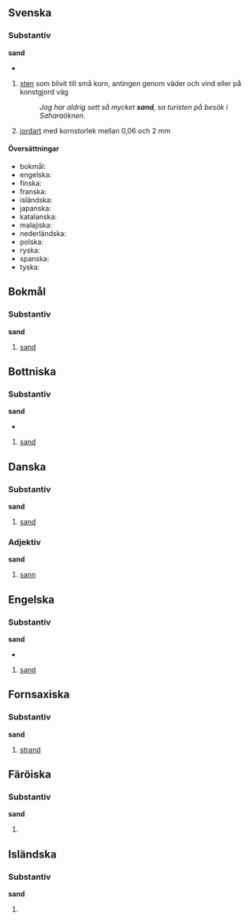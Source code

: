 {{se även|sanð}}
{{wikipedia}}

==Svenska==
===Substantiv===
{{sv-subst-n-oräkn}}
'''sand'''
*{{uttal|sv|enkel=sand|ipa=sand}}
#[[sten]] som blivit till små korn, antingen genom väder och vind eller på konstgjord väg
#:''Jag har aldrig sett så mycket '''sand''', sa turisten på besök i Saharaöknen.''
#{{tagg|geologi}} [[jordart]] med kornstorlek mellan 0,06 och 2 mm
:{{avgränsare}}
:{{etymologi|Av {{härledning-|gmq-fsv|sander}}, av {{härledning-|non|sandr}}, av urgermanska *''sanda(z)''. Besläktat med isländska ''[[sandur#Isländska|sandur]]'', norska ''[[#Norska|sand]]'' fornengelska ''[[#Fornengelska|sand]]'' (engelska ''[[#Engelska|sand]]''), fornhögtyska ''[[sant#Fornhögtyska|sant]]'' (tyska ''[[Sand#Tyska|Sand]]''). Ytterst av urindoeuropeiska *''sam(a)dho-'', motsvarande grekiska [[ἄμαθος]], ''amathos'', "sand"; troligen en uttalsförenkling av *''bhsam(a)dho-'', av roten *''bhes-'', med rotbetydelsen "att [[krossa]]", "att gnugga". Härigenom besläktat med latin ''[[sabulum]]'', grekiska [[ψάμμος]], ''psammos'' (varav ''[[psammit]]''), båda "sand", och sanskrit ''bhas'', "sönderkrossa".}}
:{{sammansättningar|[[kattsand]], [[kvartssand]], [[kvicksand]], [[sanddyna]], [[sandjord]], [[sandkaka]], [[sandkorn]], [[sandkrypare]], [[sandlåda]], [[sandmask]], [[sandmaskros]], [[sandslott]], [[sandsnäppa]], [[sandstrand]], [[sandtärna]], [[sandöken]]}}
:{{fraser|[[sticka huvudet i sanden]]}}
:{{seäven|[[grus]], [[singel]]}}
:{{anagram|[[dans]], [[Dans]]}}

====Översättningar====
{{ö-topp|små korn sten}}
*bokmål: {{ö|no|sand}}
*engelska: {{ö+|en|sand}}
*finska: {{ö+|fi|hiekka}}
*franska: {{ö+|fr|sable|m}}
*isländska: {{ö+|is|sandur}}
*japanska: {{ö+|ja|砂|tr=suna}}
*katalanska: {{ö+|ca|sorra}}
*malajiska: {{ö|ms|pasir}}
*nederländska: {{ö+|nl|zand|n}}
*polska: {{ö+|pl|piasek|m}}
*ryska: {{ö+|ru|песок|m|tr=pesók}}
*spanska: {{ö+|es|arena|f}}
*tyska: {{ö+|de|Sand|m}}
{{ö-botten}}

==Bokmål==
===Substantiv===
{{subst|no}}
'''sand''' {{m}}
#[[sand#Svenska|sand]]
#:{{etymologi|{{härledning|språk=no|non|sandr|punkt=-}}, av urgermanska ''*samdaz'', av urindoeuropeiska''*sámh₂dʰos''.}}
#:{{homofoner|[[sann]]}}
#:{{sammansättningar|[[sandkasse]]}}

==Bottniska==
===Substantiv===
{{subst|gmq-bot}}
'''sand''' {{m}}
*{{uttal|gmq-bot|ipa=sɑ́ːn/, /sɒ́nː/, /sǽnd/, /sǽːt}}
#[[#Svenska|sand]]
#:{{etymologi|Av {{härledning-|non|sandr|språk=gmq-bot}}; just för att ordet historiskt slutar på ''nd'' och är enstavigt blir n-ljudet lent och ej tjockt; jämför ''[[band#Bottniska|band]]'' motför ''[[son#Bottniska|son]]'' och ''[[van#Bottniska|van]]''.}}
#:{{besläktade ord|[[sandug]], [[send’]]}}

==Danska==
===Substantiv===
{{da-subst-t-oräkn|sand|sandet}}
'''sand'''
#[[sand#Svenska|sand]]
#:{{etymologi|{{härledning|språk=da|non|sandr|punkt=-}}, av urgermanska ''*samdaz'', av urindoeuropeiska''*sámh₂dʰos''.}}
#:{{sammansättningar|[[sandbanke]], [[sandflugt]], [[sandkasse]], [[sandpapir]], [[sandstrand]]}}

===Adjektiv===
{{adj|da}}
'''sand'''
#[[sann]]
#:{{synonymer|[[rigtig]]}}
#:{{antonymer|[[falsk]]}}
#:{{etymologi|{{härledning|språk=da|non|[[sannr]], [[saðr]]|punkt=-}}, av urgermanska ''*sanþaz'', av urindoeuropeiska ''*h₁sónts'' ("varande, existerande"), presens particip av *h₁es- ("att vara").}}

==Engelska==
===Substantiv===
{{subst|en}}
'''sand'''
*{{uttal|en|ipa=sænd}}
#{{tagg||språk=engelska}} [[sand#Svenska|sand]]

==Fornsaxiska==
===Substantiv===
{{subst|osx}}
'''sand'''
#[[strand]]

==Färöiska==
===Substantiv===
'''sand'''
#{{böjning|fo|subst|sandur}}

==Isländska==
===Substantiv===
'''sand'''
#{{böjning|is|subst|sandur}}

